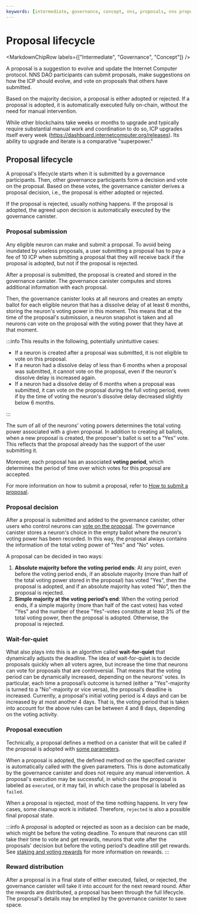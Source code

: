 ```yaml
---
keywords: [intermediate, governance, concept, nns, proposals, nns proposals]
---
```



# Proposal lifecycle

<MarkdownChipRow labels={["Intermediate", "Governance", "Concept"]} />

A proposal is a suggestion to evolve and update the Internet Computer protocol. NNS DAO participants can submit proposals, make suggestions on how the ICP should evolve, and vote on proposals that others have submitted.

Based on the majority decision, a proposal is either adopted or rejected. If a proposal is adopted, it is automatically executed fully on-chain, without the need for manual intervention.

While other blockchains take weeks or months to upgrade and typically require substantial manual work and coordination to do so, ICP upgrades itself every week (https://dashboard.internetcomputer.org/releases). Its ability to upgrade and iterate is a comparative "superpower."


## Proposal lifecycle

A proposal's lifecycle starts when it is submitted by a governance participants. Then, other governance participants form a decision and vote on the proposal. Based on these votes, the governance canister derives a proposal decision, i.e., the proposal is either adopted or rejected.

If the proposal is rejected, usually nothing happens. If the proposal is adopted, the agreed upon decision is automatically executed by the governance canister.

### Proposal submission

Any eligible neuron can make and submit a proposal. To avoid being inundated by useless proposals, a user submitting a proposal has to pay a fee of 10 ICP when submitting a proposal that they will receive back if the proposal is adopted, but not if the proposal is rejected.

After a proposal is submitted, the proposal is created and stored in the governance canister. The governance canister computes and stores additional information with each proposal.

Then, the governance canister looks at all neurons and creates an empty ballot for each eligible neuron that has a
dissolve delay of at least 6 months, storing the neuron's voting power in this moment. This means that at the time of the proposal's submission, a neuron snapshot is taken and all neurons can vote on the proposal with the voting power that they have at that moment.

:::info
This results in the following, potentially unintuitive cases:
* If a neuron is created after a proposal was submitted, it is not eligible to vote on this proposal.
* If a neuron had a dissolve delay of less than 6 months when a proposal was submitted, it cannot vote on the proposal, even if the neuron's dissolve delay is increased again.
* If a neuron had a dissolve delay of 6 months when a proposal was submitted, it can vote on the proposal during the full voting period, even if by the time of voting the neuron's dissolve delay decreased slightly below 6 months.

:::

The sum of all of the neurons' voting powers determines the total voting power associated with a given proposal. In
addition to creating all ballots, when a new proposal is created, the proposer's ballot is set to a “Yes” vote. This reflects that the proposal already has the support of the user submitting it.

Moreover, each proposal has an associated **voting period**, which determines the period of time over which votes for this proposal are accepted.

For more information on how to submit a proposal, refer to [How to submit a proposal](/docs/current/developer-docs/daos/nns/concepts/proposals/proposal-submit).

### Proposal decision
After a proposal is submitted and added to the governance canister, other users who control neurons can [vote on the
proposal](/docs/current/developer-docs/daos/nns/concepts/proposals/direct-voting). The governance canister stores a
neuron's choice in the empty ballot where the neuron's voting power has been recorded. In this way, the proposal always contains the information of the total voting power of "Yes" and "No" votes.

A proposal can be decided in two ways:

1. **Absolute majority before the voting period ends**: At any point, even before the voting period ends, if an absolute majority (more than half of the total voting power stored in the proposal) has voted "Yes", then the proposal is adopted, and if an absolute majority has voted "No", then the proposal is rejected.
2. **Simple majority at the voting period’s end**: When the voting period ends, if a simple majority (more than half of the cast votes) has voted "Yes" and the number of these "Yes"-votes constitute at least 3% of the total voting power, then the proposal is adopted. Otherwise, the proposal is rejected.

### Wait-for-quiet
What also plays into this is an algorithm called **wait-for-quiet** that dynamically adjusts the deadline. The idea
of wait-for-quiet is to decide proposals quickly when all voters agree, but increase the time that neurons can vote
for proposals that are controversial. That means that the voting period can be dynamically increased, depending on the neurons’ votes. In particular, each time a proposal’s outcome is turned (either a "Yes"-majority is turned to a "No"-majority or vice versa), the proposal’s deadline is increased. Currently, a proposal's initial voting period is 4 days and can be increased by at most another 4 days. That is, the voting period that is taken into account for the above rules can be between 4 and 8 days, depending on the voting activity.

### Proposal execution
Technically, a proposal defines a method on a canister that will be called if the proposal is adopted with [some parameters](./proposal-submit.mdx).

When a proposal is adopted, the defined method on the specified canister is automatically called with the given parameters. This is done automatically by the governance canister and does not require any manual intervention.
A proposal's execution may be successful, in which case the proposal is labeled as `executed`, or it may fail, in which case the proposal is labeled as `failed`.

When a proposal is rejected, most of the time nothing happens. In very few cases, some cleanup work is initiated.
Therefore, `rejected` is also a possible final proposal state.

:::info
A proposal is adopted or rejected as soon as a decision can be made, which might be before the voting deadline.
To ensure that neurons can still take their time to vote and get rewards, neurons that vote after the proposals' decision but before the voting period's deadline still get rewards.
See [staking and voting rewards](../neurons/staking-voting-rewards.mdx) for more information on rewards.
:::

### Reward distribution
After a proposal is in a final state of either executed, failed, or rejected, the governance canister will take it into account for the next reward round.
After the rewards are distributed, a proposal has been through the full lifecycle. The proposal's details may be emptied by the governance canister to save space.